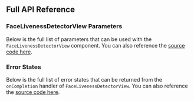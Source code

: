 
## Full API Reference

### FaceLivenessDetectorView Parameters

Below is the full list of parameters that can be used with the `FaceLivenessDetectorView` component. You can also reference the [source code here](https://github.com/aws-amplify/amplify-ui-swift-liveness/blob/main/Sources/FaceLiveness/Views/Liveness/FaceLivenessDetectionView.swift#L27).

<ReactPropsTable props={FACE_LIVENESS_DETECTOR_PARAMETERS} />

### Error States

Below is the full list of error states that can be returned from the `onCompletion` handler of `FaceLivenessDetectorView`. You can also reference the [source code here](https://github.com/aws-amplify/amplify-ui-swift-liveness/blob/main/Sources/FaceLiveness/Views/Liveness/FaceLivenessDetectionError.swift).

<ReactPropsTable props={FACE_LIVENESS_DETECTOR_ERROR_STATES} />
